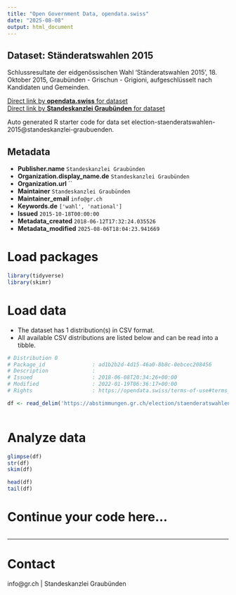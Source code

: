 ```yaml
---
title: "Open Government Data, opendata.swiss"
date: "2025-08-08"
output: html_document
---
```


## Dataset: Ständeratswahlen 2015

Schlussresultate der eidgenössischen Wahl 'Ständeratswahlen 2015', 18. Oktober 2015, Graubünden - Grischun - Grigioni, aufgeschlüsselt nach Kandidaten und Gemeinden.

[Direct link by **opendata.swiss** for dataset](https://opendata.swiss/de/dataset/standeratswahlen-2015)<br>
[Direct link by **Standeskanzlei Graubünden** for dataset](https://abstimmungen.gr.ch/election/staenderatswahlen-2015/data)

Auto generated R starter code for data set election-staenderatswahlen-2015@standeskanzlei-graubuenden.

## Metadata

- **Publisher.name** `Standeskanzlei Graubünden`
- **Organization.display_name.de** `Standeskanzlei Graubünden`
- **Organization.url** ``
- **Maintainer** `Standeskanzlei Graubünden`
- **Maintainer_email** `info@gr.ch`
- **Keywords.de** `['wahl', 'national']`
- **Issued** `2015-10-18T00:00:00`
- **Metadata_created** `2018-06-12T17:32:24.035526`
- **Metadata_modified** `2025-08-06T18:04:23.941669`


# Load packages

```r

library(tidyverse)
library(skimr)

```

# Load data

-   The dataset has 1 distribution(s) in CSV format.
-   All available CSV distributions are listed below and can be read into a tibble.

```r

# Distribution 0
# Package_id               : ad1b2b2d-4d15-46a0-8b8c-0ebcec208456
# Description              : 
# Issued                   : 2018-06-08T20:34:26+00:00
# Modified                 : 2022-01-19T06:36:17+00:00
# Rights                   : https://opendata.swiss/terms-of-use#terms_by

df <- read_delim('https://abstimmungen.gr.ch/election/staenderatswahlen-2015/data-csv')



```

# Analyze data

```r

glimpse(df)
str(df)
skim(df)

head(df)
tail(df)

```

# Continue your code here...

```r

```

------------------------------------------------------------------------

# Contact

info@gr.ch | Standeskanzlei Graubünden
